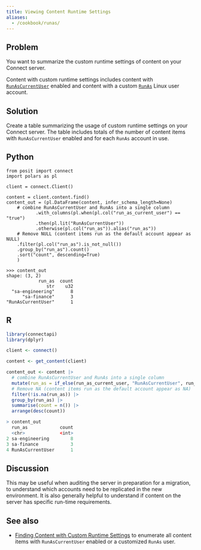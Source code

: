 ```yaml
---
title: Viewing Content Runtime Settings
aliases:
  - /cookbook/runas/
---
```


## Problem

You want to summarize the custom runtime settings of content on your Connect server.

:::{.callout-note}
Content with custom runtime settings includes content with [`RunAsCurrentUser`](https://docs.posit.co/connect/admin/process-management/#runas-current) enabled and content with a custom [`RunAs`](https://docs.posit.co/connect/admin/process-management/#runas) Linux user account.
:::

## Solution

Create a table summarizing the usage of custom runtime settings on your Connect server. The table includes totals of the number of content items with `RunAsCurrentUser` enabled and for each `RunAs` account in use.

:::{.panel-tabset group="language"}

## Python

```.python
from posit import connect
import polars as pl

client = connect.Client()

content = client.content.find()
content_out = (pl.DataFrame(content, infer_schema_length=None)
    # combine RunAsCurrentUser and RunAs into a single column
           .with_columns(pl.when(pl.col("run_as_current_user") == "true")
           .then(pl.lit("RunAsCurrentUser"))
           .otherwise(pl.col("run_as")).alias("run_as"))
    # Remove NULL (content items run as the default account appear as NULL)
    .filter(pl.col("run_as").is_not_null())
    .group_by("run_as").count()
    .sort("count", descending=True)
    )

```

```.python
>>> content_out
shape: (3, 2)
            run_as	count
               str	  u32
  "sa-engineering"	    8
      "sa-finance"	    3
"RunAsCurrentUser"	    1

```

## R

```.r
library(connectapi)
library(dplyr)

client <- connect()

content <- get_content(client)

content_out <- content |>
  # combine RunAsCurrentUser and RunAs into a single column
  mutate(run_as = if_else(run_as_current_user, "RunAsCurrentUser", run_as)) |>
  # Remove NA (content items run as the default account appear as NA)
  filter(!is.na(run_as)) |>
  group_by(run_as) |>
  summarise(count = n()) |>
  arrange(desc(count))

```


```.r
> content_out
  run_as            count
  <chr>             <int>
2 sa-engineering        8
3 sa-finance            3
4 RunAsCurrentUser      1
```

:::

## Discussion

This may be useful when auditing the server in preparation for a migration, to understand which accounts need to be replicated in the new environment. It is also generally helpful to understand if content on the server has specific run-time requirements.

## See also

- [Finding Content with Custom Runtime Settings](../finding-content-with-custom-runtime-settings/) to enumerate all content items with `RunAsCurrentUser` enabled or a customized `RunAs` user.
